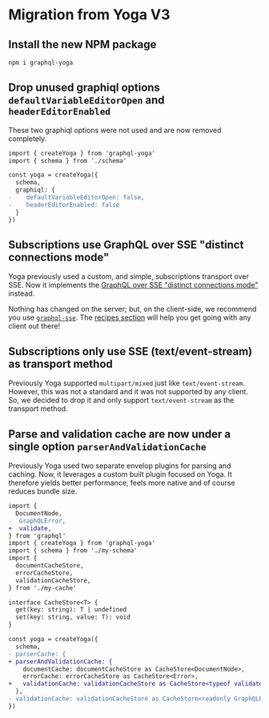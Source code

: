 # Migration from Yoga V3

## Install the new NPM package

```sh npm2yarn
npm i graphql-yoga
```

## Drop unused graphiql options `defaultVariableEditorOpen` and `headerEditorEnabled`

These two graphiql options were not used and are now removed completely.

```diff
import { createYoga } from 'graphql-yoga'
import { schema } from './schema'

const yoga = createYoga({
  schema,
  graphiql: {
-    defaultVariableEditorOpen: false,
-    headerEditorEnabled: false
  }
})
```

## Subscriptions use GraphQL over SSE "distinct connections mode"

Yoga previously used a custom, and simple, subscriptions transport over SSE. Now it implements the [GraphQL over SSE "distinct connections mode"](https://github.com/enisdenjo/graphql-sse/blob/master/PROTOCOL.md#distinct-connections-mode) instead.

Nothing has changed on the server; but, on the client-side, we recommend you use [`graphql-sse`](https://the-guild.dev/graphql/sse). The [recipes section](https://the-guild.dev/graphql/sse/recipes) will help you get going with any client out there!

## Subscriptions only use SSE (text/event-stream) as transport method

Previously Yoga supported `multipart/mixed` just like `text/event-stream`. However, this was not a standard and it was not supported by any client. So, we decided to drop it and only support `text/event-stream` as the transport method.

## Parse and validation cache are now under a single option `parserAndValidationCache`

Previously Yoga used two separate envelop plugins for parsing and caching. Now, it leverages a custom built plugin focused on Yoga. It therefore yields better performance, feels more native and of course reduces bundle size.

```diff
import {
  DocumentNode,
-  GraphQLError,
+  validate,
} from 'graphql'
import { createYoga } from 'graphql-yoga'
import { schema } from './my-schema'
import {
  documentCacheStore,
  errorCacheStore,
  validationCacheStore,
} from './my-cache'

interface CacheStore<T> {
  get(key: string): T | undefined
  set(key: string, value: T): void
}

const yoga = createYoga({
  schema,
- parserCache: {
+ parserAndValidationCache: {
    documentCache: documentCacheStore as CacheStore<DocumentNode>,
    errorCache: errorCacheStore as CacheStore<Error>,
+   validationCache: validationCacheStore as CacheStore<typeof validate>,
  },
- validationCache: validationCacheStore as CacheStore<readonly GraphQLError[]>
})
```
